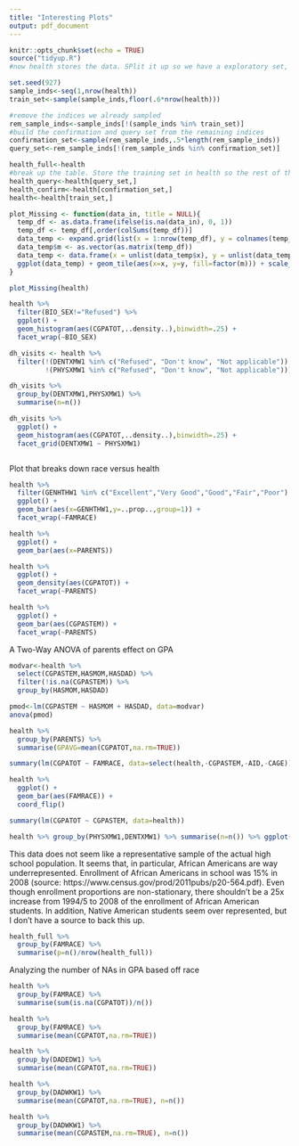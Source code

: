 ```yaml
---
title: "Interesting Plots"
output: pdf_document
---
```


```r
knitr::opts_chunk$set(echo = TRUE)
source("tidyup.R")
#now health stores the data. SPlit it up so we have a exploratory set, a query set, and a confirmation set.

set.seed(927)
sample_inds<-seq(1,nrow(health))
train_set<-sample(sample_inds,floor(.6*nrow(health)))

#remove the indices we already sampled
rem_sample_inds<-sample_inds[!(sample_inds %in% train_set)]
#build the confirmation and query set from the remaining indices
confirmation_set<-sample(rem_sample_inds,.5*length(rem_sample_inds))
query_set<-rem_sample_inds[!(rem_sample_inds %in% confirmation_set)]

health_full<-health
#break up the table. Store the training set in health so the rest of the code works.
health_query<-health[query_set,]
health_confirm<-health[confirmation_set,]
health<-health[train_set,]
```


```r
plot_Missing <- function(data_in, title = NULL){
  temp_df <- as.data.frame(ifelse(is.na(data_in), 0, 1))
  temp_df <- temp_df[,order(colSums(temp_df))]
  data_temp <- expand.grid(list(x = 1:nrow(temp_df), y = colnames(temp_df)))
  data_temp$m <- as.vector(as.matrix(temp_df))
  data_temp <- data.frame(x = unlist(data_temp$x), y = unlist(data_temp$y), m = unlist(data_temp$m))
  ggplot(data_temp) + geom_tile(aes(x=x, y=y, fill=factor(m))) + scale_fill_manual(values=c("white", "black"), name="Missing\n(0=Yes, 1=No)") + theme_light() + ylab("") + xlab("") + ggtitle(title)
}

plot_Missing(health)
```

```r
health %>%
  filter(BIO_SEX!="Refused") %>%
  ggplot() +
  geom_histogram(aes(CGPATOT,..density..),binwidth=.25) +
  facet_wrap(~BIO_SEX)
```
```r
dh_visits <- health %>%
  filter(!(DENTXMW1 %in% c("Refused", "Don't know", "Not applicable")),
         !(PHYSXMW1 %in% c("Refused", "Don't know", "Not applicable")))

dh_visits %>%
  group_by(DENTXMW1,PHYSXMW1) %>%
  summarise(n=n())

dh_visits %>%
  ggplot() +
  geom_histogram(aes(CGPATOT,..density..),binwidth=.25) +
  facet_grid(DENTXMW1 ~ PHYSXMW1)
```

```r

```

Plot that breaks down race versus health

```r
health %>%
  filter(GENHTHW1 %in% c("Excellent","Very Good","Good","Fair","Poor") & !is.na(FAMRACE)) %>%
  ggplot() + 
  geom_bar(aes(x=GENHTHW1,y=..prop..,group=1)) +
  facet_wrap(~FAMRACE)
```

```r

health %>%
  ggplot() +
  geom_bar(aes(x=PARENTS))
```

```r
health %>%
  ggplot() +
  geom_density(aes(CGPATOT)) +
  facet_wrap(~PARENTS)
```

```r
health %>%
  ggplot() +
  geom_bar(aes(CGPASTEM)) +
  facet_wrap(~PARENTS)
```

A Two-Way ANOVA of parents effect on GPA
```r
modvar<-health %>%
  select(CGPASTEM,HASMOM,HASDAD) %>%
  filter(!is.na(CGPASTEM)) %>%
  group_by(HASMOM,HASDAD)

pmod<-lm(CGPASTEM ~ HASMOM + HASDAD, data=modvar)
anova(pmod)
```


```r
health %>% 
  group_by(PARENTS) %>%
  summarise(GPAVG=mean(CGPATOT,na.rm=TRUE))
```

```r
summary(lm(CGPATOT ~ FAMRACE, data=select(health,-CGPASTEM,-AID,-CAGE)))
```

```r
health %>%
  ggplot() +
  geom_bar(aes(FAMRACE)) +
  coord_flip()

```

```r
summary(lm(CGPATOT ~ CGPASTEM, data=health))
```

```r
health %>% group_by(PHYSXMW1,DENTXMW1) %>% summarise(n=n()) %>% ggplot(aes(x=PHYSXMW1,DENTXMW1)) + geom_tile(aes(fill=n)) + geom_label(aes(label=n))
```

This data does not seem like a representative sample of the actual high school population. It seems that, in particular, African Americans are way underrepresented. Enrollment of African Americans in school was 15% in 2008 (source: https://www.census.gov/prod/2011pubs/p20-564.pdf). Even though enrollment proportions are non-stationary, there shouldn't be a 25x increase from 1994/5 to 2008 of the enrollment of African American students. In addition, Native American students seem over represented, but I don't have a source to back this up.
```r
health_full %>%
  group_by(FAMRACE) %>%
  summarise(p=n()/nrow(health_full))
```
Analyzing the number of NAs in GPA based off race
```r
health %>%
  group_by(FAMRACE) %>%
  summarise(sum(is.na(CGPATOT))/n())
```

```r
health %>%
  group_by(FAMRACE) %>%
  summarise(mean(CGPATOT,na.rm=TRUE))
```

```r
health %>%
  group_by(DADEDW1) %>%
  summarise(mean(CGPATOT,na.rm=TRUE))
```

```r
health %>%
  group_by(DADWKW1) %>%
  summarise(mean(CGPATOT,na.rm=TRUE), n=n())
```

```r
health %>%
  group_by(DADWKW1) %>%
  summarise(mean(CGPASTEM,na.rm=TRUE), n=n())
```